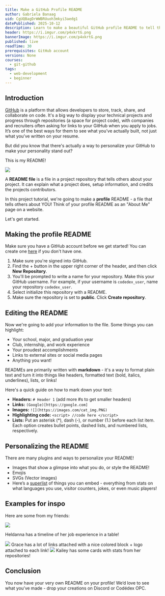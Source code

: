 ```yaml
---
title: Make a GitHub Profile README
author: Gabriela Banaag
uid: CgUQBagDrWWBRUuoh3mkyi3aedg1
datePublished: 2025-10-12
description: Learn to make a beautiful GitHub profile README to tell the world about yourself.
header: https://i.imgur.com/p4xkrtG.png
bannerImage: https://i.imgur.com/p4xkrtG.png
published: live
readTime: 30
prerequisites: GitHub account
versions: None
courses:
  - git-github
tags:
  - web-development
  - beginner
---
```


## Introduction

[GitHub](https://github.com) is a platform that allows developers to store, track, share, and collaborate on code. It's a big way to display your technical projects and progress through repositories (a space for project code), with companies and recruiters often asking for links to your GitHub when you apply to jobs. It’s one of the best ways for them to see what you’ve actually built, not just what you’ve written on your resume.

But did you know that there's actually a way to personalize your GitHub to make your personality stand out? 

This is my README!

<img src="https://i.imgur.com/egLVWhL.png" />

A **README file** is a file in a project repository that tells others about your project. It can explain what a project does, setup information, and credits the projects contributors.

In this project tutorial, we're going to make a **profile** README - a file that tells others about YOU! Think of your profile README as an "About Me" page on a website. 

Let's get started.

## Making the profile README

Make sure you have a GitHub account before we get started! You can create one [here](https://github.com/signup) if you don't have one.

1. Make sure you're signed into GitHub.
2. Find the + button in the upper right corner of the header, and then click **New Repository**.
3. You'll be prompted to write a name for your repository. Make this your GitHub username. For example, if your username is `codedex_user`, name your repository `codedex_user`.
4. Select initialize this repository with a README.
5. Make sure the repository is set to **public**. Click **Create repository**.

## Editing the README

Now we're going to add your information to the file. Some things you can highlight:

- Your school, major, and graduation year
- Club, internship, and work experience
- Your proudest accomplishments
- Links to external sites or social media pages
- Anything you want!

READMEs are primarily written with **markdown** - it's a way to format plain text and turn it into things like headers, formatted text (bold, italics, underlines), lists, or links!

Here's a quick guide on how to mark down your text:

- **Headers:** `# Header 1` (add more #s to get smaller headers) 
- **Links:** `(Google)[https://google.com]`
- **Images:** `![](https://images.com/cat_img.PNG)`
- **Highlighting code:** ````<script> //code here </script>````
- **Lists:** Put an asterisk (*), dash (-), or number (1.) before each list item. Each option creates bullet points, dashed lists, and numbered lists, respectively.

## Personalizing the README

There are many plugins and ways to personalize your README!

- Images that show a glimpse into what you do, or style the README!
- Emojis
- SVGs (Vector images)
- Here’s a [superlist](https://github.com/abhisheknaiidu/awesome-github-profile-readme?tab=readme-ov-file#tools) of things you can embed - everything from stats on what languages you use, visitor counters, jokes, or even music players!

## Examples for inspo

Here are some from my friends:

<img src="https://i.imgur.com/5Dc7peG.png" />

Heldanna has a timeline of her job experience in a table!

<img src="https://i.imgur.com/Fr2KEOp.png" />
Grace has a lot of links attached with a nice colored block + logo attached to each link!

<img src="https://i.imgur.com/79iTNwN.png" />
Kailey has some cards with stats from her repositories!

## Conclusion

You now have your very own README on your profile! We’d love to see what you’ve made - drop your creations on Discord or Codédex OPC.
